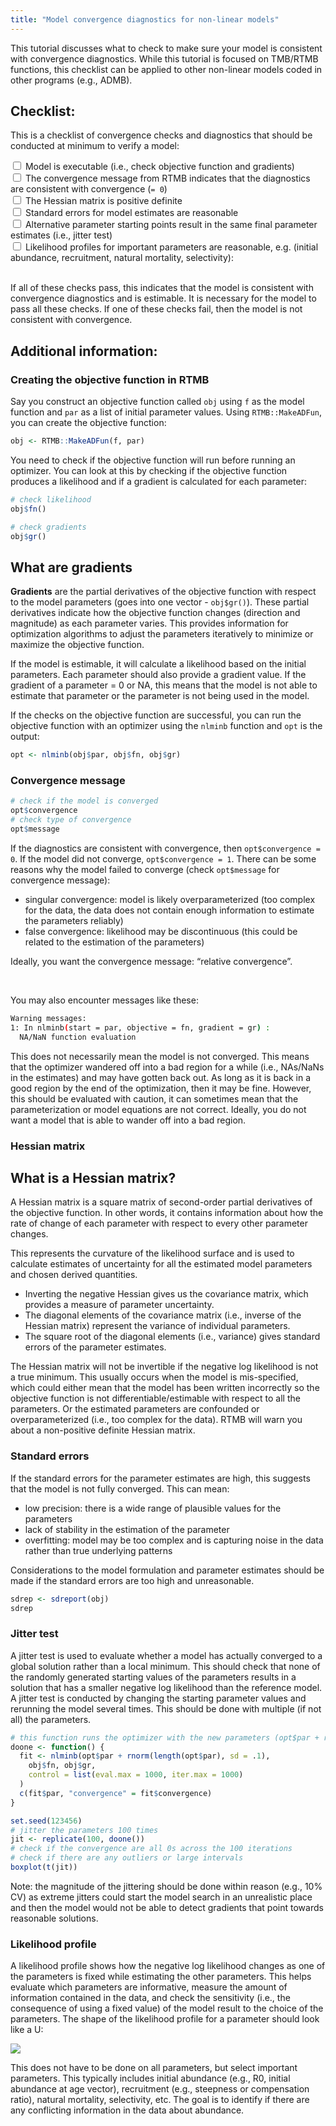 ```yaml
---
title: "Model convergence diagnostics for non-linear models"
---
```


This tutorial discusses what to check to make sure your model is consistent with convergence diagnostics. While this tutorial is focused on TMB/RTMB functions, this checklist can be applied to other non-linear models coded in other programs (e.g., ADMB).

## Checklist:

This is a checklist of convergence checks and diagnostics that should be conducted at minimum to verify a model:

<label><input type="checkbox" unchecked/> Model is executable (i.e., check objective function and gradients) </label>\
<label><input type="checkbox" unchecked/> The convergence message from RTMB indicates that the diagnostics are consistent with convergence (`= 0`) </label>\
<label><input type="checkbox" unchecked/> The Hessian matrix is positive definite </label>\
<label><input type="checkbox" unchecked/> Standard errors for model estimates are reasonable </label>\
<label><input type="checkbox" unchecked/> Alternative parameter starting points result in the same final parameter estimates (i.e., jitter test) </label>\
<label><input type="checkbox" unchecked/> Likelihood profiles for important parameters are reasonable, e.g. (initial abundance, recruitment, natural mortality, selectivity): </label>\
 

If all of these checks pass, this indicates that the model is consistent with convergence diagnostics and is estimable. It is necessary for the model to pass all these checks. If one of these checks fail, then the model is not consistent with convergence.

## Additional information:

### Creating the objective function in RTMB

Say you construct an objective function called `obj` using `f` as the model function and `par` as a list of initial parameter values. Using `RTMB::MakeADFun`, you can create the objective function:

```r
obj <- RTMB::MakeADFun(f, par)
```

You need to check if the objective function will run before running an optimizer. You can look at this by checking if the objective function produces a likelihood and if a gradient is calculated for each parameter:

```r
# check likelihood
obj$fn()

# check gradients
obj$gr()
```

::: {.callout-note collapse="true"}
## What are gradients

**Gradients** are the partial derivatives of the objective function with respect to the model parameters (goes into one vector - `obj$gr()`). These partial derivatives indicate how the objective function changes (direction and magnitude) as each parameter varies. This provides information for optimization algorithms to adjust the parameters iteratively to minimize or maximize the objective function.
:::

If the model is estimable, it will calculate a likelihood based on the initial parameters. Each parameter should also provide a gradient value. If the gradient of a parameter = 0 or NA, this means that the model is not able to estimate that parameter or the parameter is not being used in the model.

If the checks on the objective function are successful, you can run the objective function with an optimizer using the `nlminb` function and `opt` is the output:

```r
opt <- nlminb(obj$par, obj$fn, obj$gr)
```

### Convergence message

```r
# check if the model is converged
opt$convergence
# check type of convergence
opt$message
```

If the diagnostics are consistent with convergence, then `opt$convergence = 0`. If the model did not converge, `opt$convergence = 1`. There can be some reasons why the model failed to converge (check `opt$message` for convergence message):

-   singular convergence: model is likely overparameterized (too complex for the data, the data does not contain enough information to estimate the parameters reliably)
-   false convergence: likelihood may be discontinuous (this could be related to the estimation of the parameters)

Ideally, you want the convergence message: "relative convergence".

 

You may also encounter messages like these:

```bash
Warning messages:
1: In nlminb(start = par, objective = fn, gradient = gr) :
  NA/NaN function evaluation
```

This does not necessarily mean the model is not converged. This means that the optimizer wandered off into a bad region for a while (i.e., NAs/NaNs in the estimates) and may have gotten back out. As long as it is back in a good region by the end of the optimization, then it may be fine. However, this should be evaluated with caution, it can sometimes mean that the parameterization or model equations are not correct. Ideally, you do not want a model that is able to wander off into a bad region.

### Hessian matrix

::: {.callout-note collapse="true"}
## What is a Hessian matrix?

A Hessian matrix is a square matrix of second-order partial derivatives of the objective function. In other words, it contains information about how the rate of change of each parameter with respect to every other parameter changes.

This represents the curvature of the likelihood surface and is used to calculate estimates of uncertainty for all the estimated model parameters and chosen derived quantities.

-   Inverting the negative Hessian gives us the covariance matrix, which provides a measure of parameter uncertainty.
-   The diagonal elements of the covariance matrix (i.e., inverse of the Hessian matrix) represent the variance of individual parameters.
-   The square root of the diagonal elements (i.e., variance) gives standard errors of the parameter estimates.
:::

The Hessian matrix will not be invertible if the negative log likelihood is not a true minimum. This usually occurs when the model is mis-specified, which could either mean that the model has been written incorrectly so the objective function is not differentiable/estimable with respect to all the parameters. Or the estimated parameters are confounded or overparameterized (i.e., too complex for the data). RTMB will warn you about a non-positive definite Hessian matrix.

### Standard errors

If the standard errors for the parameter estimates are high, this suggests that the model is not fully converged. This can mean:

-   low precision: there is a wide range of plausible values for the parameters
-   lack of stability in the estimation of the parameter
-   overfitting: model may be too complex and is capturing noise in the data rather than true underlying patterns

Considerations to the model formulation and parameter estimates should be made if the standard errors are too high and unreasonable.

```r
sdrep <- sdreport(obj)
sdrep
```

### Jitter test

A jitter test is used to evaluate whether a model has actually converged to a global solution rather than a local minimum. This should check that none of the randomly generated starting values of the parameters results in a solution that has a smaller negative log likelihood than the reference model. A jitter test is conducted by changing the starting parameter values and rerunning the model several times. This should be done with multiple (if not all) the parameters.

```r
# this function runs the optimizer with the new parameters (opt$par + randomization)
doone <- function() {
  fit <- nlminb(opt$par + rnorm(length(opt$par), sd = .1),
    obj$fn, obj$gr,
    control = list(eval.max = 1000, iter.max = 1000)
  )
  c(fit$par, "convergence" = fit$convergence)
}

set.seed(123456)
# jitter the parameters 100 times
jit <- replicate(100, doone())
# check if the convergence are all 0s across the 100 iterations
# check if there are any outliers or large intervals
boxplot(t(jit))
```

Note: the magnitude of the jittering should be done within reason (e.g., 10% CV) as extreme jitters could start the model search in an unrealistic place and then the model would not be able to detect gradients that point towards reasonable solutions.

### Likelihood profile

A likelihood profile shows how the negative log likelihood changes as one of the parameters is fixed while estimating the other parameters. This helps evaluate which parameters are informative, measure the amount of information contained in the data, and check the sensitivity (i.e., the consequence of using a fixed value) of the model result to the choice of the parameters. The shape of the likelihood profile for a parameter should look like a U:

![](figs/likelihood.png){fig-align="center"}

This does not have to be done on all parameters, but select important parameters. This typically includes initial abundance (e.g., R0, initial abundance at age vector), recruitment (e.g., steepness or compensation ratio), natural mortality, selectivity, etc. The goal is to identify if there are any conflicting information in the data about abundance.
